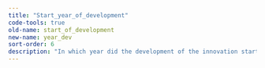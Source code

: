 ```yaml
---
title: "Start_year_of_development"
code-tools: true
old-name: start_of_development
new-name: year_dev
sort-order: 6
description: "In which year did the development of the innovation start"
---
```

